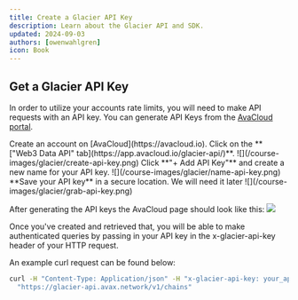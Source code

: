 ```yaml
---
title: Create a Glacier API Key
description: Learn about the Glacier API and SDK.
updated: 2024-09-03
authors: [owenwahlgren]
icon: Book
---
```



## Get a Glacier API Key

In order to utilize your accounts rate limits, you will need to make API requests with an API key. You can generate API Keys from the [AvaCloud portal](https://app.avacloud.io/glacier-api/).

<Steps>

<Step>
Create an account on [AvaCloud](https://avacloud.io).
</Step>

<Step>
Click on the **["Web3 Data API" tab](https://app.avacloud.io/glacier-api/)**.
![](/course-images/glacier/create-api-key.png)
</Step>

<Step>
Click **"+ Add API Key"** and create a new name for your API key.
![](/course-images/glacier/name-api-key.png)
</Step>

<Step>
**Save your API key** in a secure location. We will need it later
![](/course-images/glacier/grab-api-key.png)
</Step>

</Steps>

After generating the API keys the AvaCloud page should look like this:
![](/course-images/glacier/final-api-key.png)

Once you've created and retrieved that, you will be able to make authenticated queries by passing in your API key in the x-glacier-api-key header of your HTTP request.

An example curl request can be found below:

```bash
curl -H "Content-Type: Application/json" -H "x-glacier-api-key: your_api_key" \
  "https://glacier-api.avax.network/v1/chains"
```